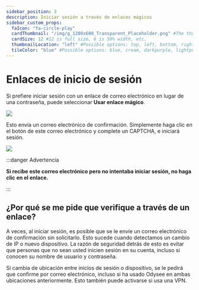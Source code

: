 ---
sidebar_position: 3
description: Iniciar sesión a través de enlaces mágicos
sidebar_custom_props:
  faIcon: "fa-circle-play"
  cardThumbnail: "/img/g_1200x600_Transparent_Placeholder.png" #The thumbnail on the category card.
  cardSize: 12 #12 is full size, 6 is 50% width, etc.
  thumbnailLocation: "left" #Possible options: top, left, bottom, right, none
  tileColor: "blue" #Possible options: blue, cream, darkpurple, lightpurple, mauve, orange, pink, none
---

# Enlaces de inicio de sesión

Si prefiere iniciar sesión con un enlace de correo electrónico en lugar de una contraseña, puede seleccionar **Usar enlace mágico**.

![](/img/es/image_20.png)

Esto envía un correo electrónico de confirmación. Simplemente haga clic en el botón de este correo electrónico y complete un CAPTCHA, e iniciará sesión.

![](/img/es/image_21.png)

:::danger Advertencia

**Si recibe este correo electrónico pero no intentaba iniciar sesión, no haga clic en el enlace.**

:::

## ¿Por qué se me pide que verifique a través de un enlace?

A veces, al iniciar sesión, es posible que se le envíe un correo electrónico de confirmación sin solicitarlo. Esto sucede cuando detectamos un cambio de IP o nuevo dispositivo. La razón de seguridad detrás de esto es evitar que personas que no sean usted inicien sesión en su cuenta, incluso si conocen su nombre de usuario y contraseña.

Si cambia de ubicación entre inicios de sesión o dispositivo, se le pedirá que confirme por correo electrónico, incluso si ha usado Odysee en ambas ubicaciones anteriormente. Esto también puede activarse si usa una VPN.